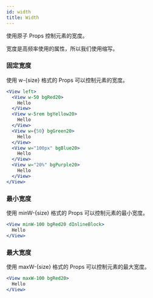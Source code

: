 ```yaml
---
id: width
title: Width
---
```


使用原子 Props 控制元素的宽度。

宽度是高频率使用的属性，所以我们使用缩写。

### 固定宽度

使用 w-{size} 格式的 Props 可以控制元素的宽度。

```jsx live
<View left>
  <View w-50 bgRed20>
    Hello
  </View>
  <View w-5rem bgYellow20>
    Hello
  </View>
  <View w={50} bgGreen20>
    Hello
  </View>
  <View w="100px" bgBlue20>
    Hello
  </View>
  <View w="20%" bgPurple20>
    Hello
  </View>
</View>
```

### 最小宽度

使用 minW-{size} 格式的 Props 可以控制元素的最小宽度。

```jsx live
<View minW-100 bgRed20 dInlineBlock>
  Hello
</View>
```

### 最大宽度

使用 maxW-{size} 格式的 Props 可以控制元素的最大宽度。

```jsx live
<View maxW-100 bgRed20>
  Hello
</View>
```
